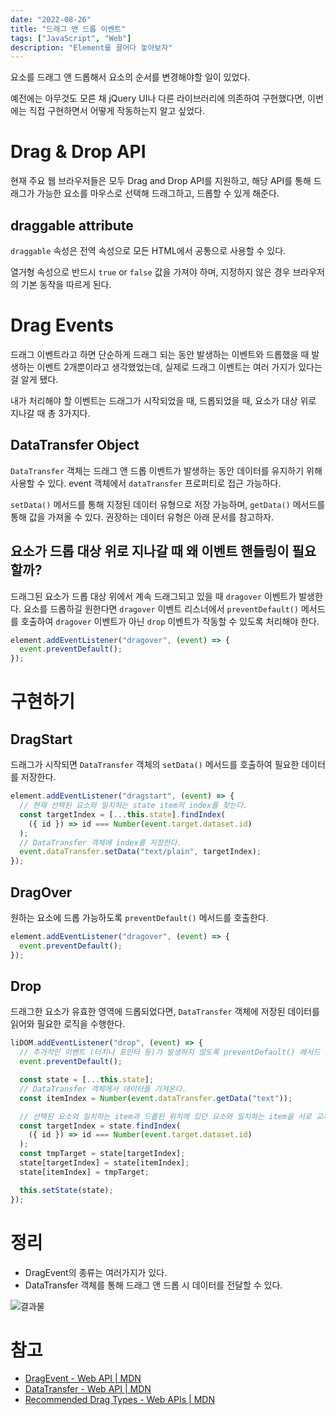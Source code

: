 ```yaml
---
date: "2022-08-26"
title: "드래그 앤 드롭 이벤트"
tags: ["JavaScript", "Web"]
description: "Element를 끌어다 놓아보자"
---
```


요소를 드래그 앤 드롭해서 요소의 순서를 변경해야할 일이 있었다.

예전에는 아무것도 모른 채 jQuery UI나 다른 라이브러리에 의존하여 구현했다면, 이번에는 직접 구현하면서 어떻게 작동하는지 알고 싶었다.

# Drag & Drop API

현재 주요 웹 브라우저들은 모두 Drag and Drop API를 지원하고, 해당 API를 통해 드래그가 가능한 요소를 마우스로 선택해 드래그하고, 드롭할 수 있게 해준다.

## draggable attribute

`draggable` 속성은 전역 속성으로 모든 HTML에서 공통으로 사용할 수 있다.

열거형 속성으로 반드시 `true` or `false` 값을 가져야 하며, 지정하지 않은 경우 브라우저의 기본 동작을 따르게 된다.

# Drag Events

드래그 이벤트라고 하면 단순하게 드래그 되는 동안 발생하는 이벤트와 드롭했을 때 발생하는 이벤트 2개뿐이라고 생각했었는데, 실제로 드래그 이벤트는 여러 가지가 있다는 걸 알게 됐다.

내가 처리해야 할 이벤트는 드래그가 시작되었을 때, 드롭되었을 때, 요소가 대상 위로 지나갈 때 총 3가지다.

## DataTransfer Object

`DataTransfer` 객체는 드래그 앤 드롭 이벤트가 발생하는 동안 데이터를 유지하기 위해 사용할 수 있다. event 객체에서 `dataTransfer` 프로퍼티로 접근 가능하다.

`setData()` 메서드를 통해 지정된 데이터 유형으로 저장 가능하며, `getData()` 메서드를 통해 값을 가져올 수 있다. 권장하는 데이터 유형은 아래 문서를 참고하자.

## 요소가 드롭 대상 위로 지나갈 때 왜 이벤트 핸들링이 필요할까?

드래그된 요소가 드롭 대상 위에서 계속 드래그되고 있을 때 `dragover` 이벤트가 발생한다. 요소를 드롭하길 원한다면 `dragover` 이벤트 리스너에서 `preventDefault()` 메서드를 호출하여 `dragover` 이벤트가 아닌 `drop` 이벤트가 작동할 수 있도록 처리해야 한다.

```jsx
element.addEventListener("dragover", (event) => {
  event.preventDefault();
});
```

# 구현하기

## DragStart

드래그가 시작되면 `DataTransfer` 객체의 `setData()` 메서드를 호출하여 필요한 데이터를 저장한다.

```jsx
element.addEventListener("dragstart", (event) => {
  // 현재 선택된 요소와 일치하는 state item의 index를 찾는다.
  const targetIndex = [...this.state].findIndex(
    ({ id }) => id === Number(event.target.dataset.id)
  );
  // DataTransfer 객체에 index를 저장한다.
  event.dataTransfer.setData("text/plain", targetIndex);
});
```

## DragOver

원하는 요소에 드롭 가능하도록 `preventDefault()` 메서드를 호출한다.

```jsx
element.addEventListener("dragover", (event) => {
  event.preventDefault();
});
```

## Drop

드래그한 요소가 유효한 영역에 드롭되었다면, `DataTransfer` 객체에 저장된 데이터를 읽어와 필요한 로직을 수행한다.

```jsx
liDOM.addEventListener("drop", (event) => {
  // 추가적인 이벤트 (터치나 포인터 등)가 발생하지 않도록 preventDefault() 메서드 호출
  event.preventDefault();

  const state = [...this.state];
  // DataTransfer 객체에서 데이터를 가져온다.
  const itemIndex = Number(event.dataTransfer.getData("text"));

  // 선택된 요소와 일치하는 item과 드롭된 위치에 있던 요소와 일치하는 item을 서로 교체한다.
  const targetIndex = state.findIndex(
    ({ id }) => id === Number(event.target.dataset.id)
  );
  const tmpTarget = state[targetIndex];
  state[targetIndex] = state[itemIndex];
  state[itemIndex] = tmpTarget;

  this.setState(state);
});
```

# 정리

- DragEvent의 종류는 여러가지가 있다.
- DataTransfer 객체를 통해 드래그 앤 드롭 시 데이터를 전달할 수 있다.

![결과물](/post/20220826-drag-and-drop-event/result.gif)

# 참고

- [DragEvent - Web API | MDN](https://developer.mozilla.org/ko/docs/Web/API/DragEvent)
- [DataTransfer - Web API | MDN](https://developer.mozilla.org/ko/docs/Web/API/DataTransfer)
- [Recommended Drag Types - Web APIs | MDN](https://developer.mozilla.org/en-US/docs/Web/API/HTML_Drag_and_Drop_API/Recommended_drag_types)
